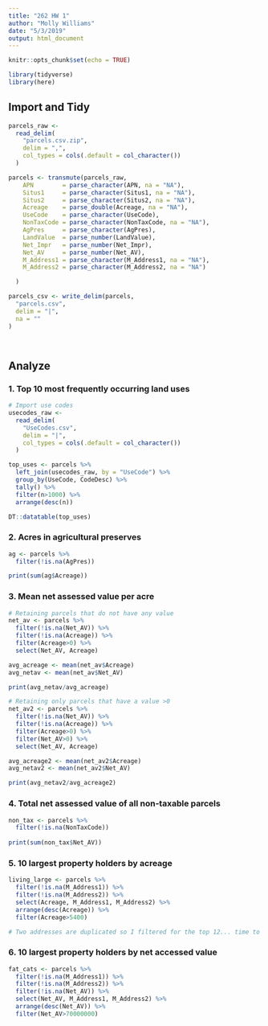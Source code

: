 ```yaml
---
title: "262 HW 1"
author: "Molly Williams"
date: "5/3/2019"
output: html_document
---
```


```r
knitr::opts_chunk$set(echo = TRUE)
```

```r
library(tidyverse)
library(here)
```

## Import and Tidy
```r

parcels_raw <-
  read_delim(
    "parcels.csv.zip",
    delim = ",",
    col_types = cols(.default = col_character())
  )

parcels <- transmute(parcels_raw,
    APN        = parse_character(APN, na = "NA"),
    Situs1     = parse_character(Situs1, na = "NA"),
    Situs2     = parse_character(Situs2, na = "NA"),
    Acreage    = parse_double(Acreage, na = "NA"),
    UseCode    = parse_character(UseCode),
    NonTaxCode = parse_character(NonTaxCode, na = "NA"),
    AgPres     = parse_character(AgPres),
    LandValue  = parse_number(LandValue),
    Net_Impr   = parse_number(Net_Impr),
    Net_AV     = parse_number(Net_AV),
    M_Address1 = parse_character(M_Address1, na = "NA"),
    M_Address2 = parse_character(M_Address2, na = "NA")

  )

parcels_csv <- write_delim(parcels,
  "parcels.csv",
  delim = "|",
  na = ""
)

  
```

## Analyze 

### 1. Top 10 most frequently occurring land uses 

```r

# Import use codes
usecodes_raw <-
  read_delim(
    "UseCodes.csv",
    delim = "|",
    col_types = cols(.default = col_character())
  )

top_uses <- parcels %>%
  left_join(usecodes_raw, by = "UseCode") %>% 
  group_by(UseCode, CodeDesc) %>%
  tally() %>% 
  filter(n>1000) %>% 
  arrange(desc(n))

DT::datatable(top_uses)

```


### 2. Acres in agricultural preserves
```r

ag <- parcels %>% 
  filter(!is.na(AgPres))

print(sum(ag$Acreage))

```

### 3. Mean net assessed value per acre
```r

# Retaining parcels that do not have any value 
net_av <- parcels %>% 
  filter(!is.na(Net_AV)) %>% 
  filter(!is.na(Acreage)) %>%
  filter(Acreage>0) %>% 
  select(Net_AV, Acreage)

avg_acreage <- mean(net_av$Acreage)
avg_netav <- mean(net_av$Net_AV)

print(avg_netav/avg_acreage)

# Retaining only parcels that have a value >0 
net_av2 <- parcels %>% 
  filter(!is.na(Net_AV)) %>% 
  filter(!is.na(Acreage)) %>%
  filter(Acreage>0) %>% 
  filter(Net_AV>0) %>%
  select(Net_AV, Acreage)

avg_acreage2 <- mean(net_av2$Acreage)
avg_netav2 <- mean(net_av2$Net_AV)

print(avg_netav2/avg_acreage2)
```


### 4. Total net assessed value of all non-taxable parcels
```r

non_tax <- parcels %>%
  filter(!is.na(NonTaxCode))
  
print(sum(non_tax$Net_AV))

```

### 5. 10 largest property holders by acreage
```r

living_large <- parcels %>% 
  filter(!is.na(M_Address1)) %>% 
  filter(!is.na(M_Address2)) %>% 
  select(Acreage, M_Address1, M_Address2) %>%
  arrange(desc(Acreage)) %>%
  filter(Acreage>5400) 

# Two addresses are duplicated so I filtered for the top 12... time to wage a war against the bourgeoisie !!!!!
```


### 6. 10 largest property holders by net accessed value
```r

fat_cats <- parcels %>% 
  filter(!is.na(M_Address1)) %>% 
  filter(!is.na(M_Address2)) %>% 
  filter(!is.na(Net_AV)) %>% 
  select(Net_AV, M_Address1, M_Address2) %>%
  arrange(desc(Net_AV)) %>% 
  filter(Net_AV>70000000) 


```




